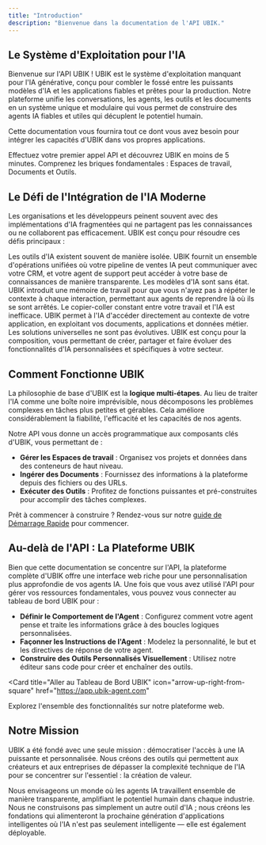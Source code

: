 ```yaml
---
title: "Introduction"
description: "Bienvenue dans la documentation de l'API UBIK."
---
```


## Le Système d'Exploitation pour l'IA

Bienvenue sur l'API UBIK ! UBIK est le système d'exploitation manquant pour l'IA générative, conçu pour combler le fossé entre les puissants modèles d'IA et les applications fiables et prêtes pour la production. Notre plateforme unifie les conversations, les agents, les outils et les documents en un système unique et modulaire qui vous permet de construire des agents IA fiables et utiles qui décuplent le potentiel humain.

Cette documentation vous fournira tout ce dont vous avez besoin pour intégrer les capacités d'UBIK dans vos propres applications.

<CardGroup cols={2}>
  <Card
    title="Démarrage Rapide"
    icon="rocket"
    href="/fr/demarrage-rapide"
  >
    Effectuez votre premier appel API et découvrez UBIK en moins de 5 minutes.
  </Card>
  <Card
    title="Concepts Clés"
    icon="book-open"
    href="/fr/guide-developpement"
  >
    Comprenez les briques fondamentales : Espaces de travail, Documents et Outils.
  </Card>
</CardGroup>

## Le Défi de l'Intégration de l'IA Moderne

Les organisations et les développeurs peinent souvent avec des implémentations d'IA fragmentées qui ne partagent pas les connaissances ou ne collaborent pas efficacement. UBIK est conçu pour résoudre ces défis principaux :

<CardGroup cols={2}>
  <Card title="Outils en Silos" icon="lock">
    Les outils d'IA existent souvent de manière isolée. UBIK fournit un ensemble d'opérations unifiées où votre pipeline de ventes IA peut communiquer avec votre CRM, et votre agent de support peut accéder à votre base de connaissances de manière transparente.
  </Card>
  <Card title="Fatigue du Prompting" icon="rotate-ccw">
    Les modèles d'IA sont sans état. UBIK introduit une mémoire de travail pour que vous n'ayez pas à répéter le contexte à chaque interaction, permettant aux agents de reprendre là où ils se sont arrêtés.
  </Card>
  <Card title="Contexte Ignoré" icon="file-x">
    Le copier-coller constant entre votre travail et l'IA est inefficace. UBIK permet à l'IA d'accéder directement au contexte de votre application, en exploitant vos documents, applications et données métier.
  </Card>
  <Card title="Manque de Modularité" icon="puzzle">
    Les solutions universelles ne sont pas évolutives. UBIK est conçu pour la composition, vous permettant de créer, partager et faire évoluer des fonctionnalités d'IA personnalisées et spécifiques à votre secteur.
  </Card>
</CardGroup>

## Comment Fonctionne UBIK

La philosophie de base d'UBIK est la **logique multi-étapes**. Au lieu de traiter l'IA comme une boîte noire imprévisible, nous décomposons les problèmes complexes en tâches plus petites et gérables. Cela améliore considérablement la fiabilité, l'efficacité et les capacités de nos agents.

Notre API vous donne un accès programmatique aux composants clés d'UBIK, vous permettant de :
-   **Gérer les Espaces de travail** : Organisez vos projets et données dans des conteneurs de haut niveau.
-   **Ingérer des Documents** : Fournissez des informations à la plateforme depuis des fichiers ou des URLs.
-   **Exécuter des Outils** : Profitez de fonctions puissantes et pré-construites pour accomplir des tâches complexes.

Prêt à commencer à construire ? Rendez-vous sur notre [guide de Démarrage Rapide](/fr/demarrage-rapide) pour commencer.

## Au-delà de l'API : La Plateforme UBIK

Bien que cette documentation se concentre sur l'API, la plateforme complète d'UBIK offre une interface web riche pour une personnalisation plus approfondie de vos agents IA. Une fois que vous avez utilisé l'API pour gérer vos ressources fondamentales, vous pouvez vous connecter au tableau de bord UBIK pour :

-   **Définir le Comportement de l'Agent** : Configurez comment votre agent pense et traite les informations grâce à des boucles logiques personnalisées.
-   **Façonner les Instructions de l'Agent** : Modelez la personnalité, le but et les directives de réponse de votre agent.
-   **Construire des Outils Personnalisés Visuellement** : Utilisez notre éditeur sans code pour créer et enchaîner des outils.

<Card
  title="Aller au Tableau de Bord UBIK"
  icon="arrow-up-right-from-square"
  href="https://app.ubik-agent.com"
>
  Explorez l'ensemble des fonctionnalités sur notre plateforme web.
</Card>

## Notre Mission

UBIK a été fondé avec une seule mission : démocratiser l'accès à une IA puissante et personnalisée. Nous créons des outils qui permettent aux créateurs et aux entreprises de dépasser la complexité technique de l'IA pour se concentrer sur l'essentiel : la création de valeur.

Nous envisageons un monde où les agents IA travaillent ensemble de manière transparente, amplifiant le potentiel humain dans chaque industrie. Nous ne construisons pas simplement un autre outil d'IA ; nous créons les fondations qui alimenteront la prochaine génération d'applications intelligentes où l'IA n'est pas seulement intelligente — elle est également déployable.
